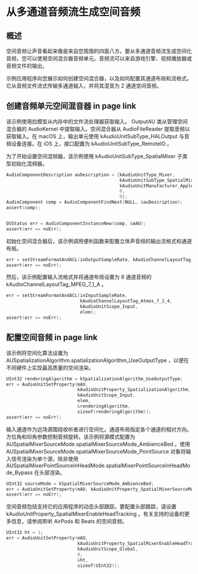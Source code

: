 # 从多通道音频流生成空间音频

<ToBePolishedAfterTranslation />

<OriginalSource
  title="Generating spatial audio from a multichannel audio stream"
  url="https://developer.apple.com/documentation/audiotoolbox/generating_spatial_audio_from_a_multichannel_audio_stream"
  summary="使用空间混合器音频单元将 8 通道音频转换为 2 通道空间音频"
/>

## 概述

空间音频让声音看起来像是来自您周围的四面八方。要从多通道音频流生成空间化音频，您可以使用空间混合器音频单元。音频流可以来自游戏引擎、视频播放器或音频文件的输出。

示例应用程序向您展示如何创建空间混合器，以及如何配置其通道布局和流格式。它从音频文件流式传输多通道输入，并将其混音为 2 通道空间音频。

## 创建音频单元空间混音器 in page link

该示例使用拉模型从内存中的文件流处理器获取输入。 OutputAU 类从管理空间混合器的 AudioKernel 中提取输入。空间混合器从 AudioFileReader 提取音频以获取输入。在 macOS 上，输出单元使用 kAudioUnitSubType_HALOutput 与音频设备连接。在 iOS 上，接口配置为 kAudioUnitSubType_RemoteIO 。

为了开始设置空间混频器，该示例使用 kAudioUnitSubType_SpatialMixer 子类型初始化混频器。

```swift
AudioComponentDescription auDescription = {kAudioUnitType_Mixer,
                                           kAudioUnitSubType_SpatialMixer,
                                           kAudioUnitManufacturer_Apple,
                                           0,
                                           0};
AudioComponent comp = AudioComponentFindNext(NULL, &auDescription);
assert(comp);


OSStatus err = AudioComponentInstanceNew(comp, &mAU);
assert(err == noErr);
```

初始化空间混合器后，该示例调用便利函数来配置立体声音频的输出流格式和通道布局。

```swift
err = setStreamFormatAndACL(inOutputSampleRate, kAudioChannelLayoutTag_Stereo, kAudioUnitScope_Output, 0);
assert(err == noErr);
```

然后，该示例配置输入流格式并将通道布局设置为 8 通道音频的 kAudioChannelLayoutTag_MPEG_7_1_A 。

```swift
err = setStreamFormatAndACL(inInputSampleRate,
                            kAudioChannelLayoutTag_Atmos_7_1_4,
                            kAudioUnitScope_Input,
                            elem);
assert(err == noErr);
```

## 配置空间音频 in page link

该示例将空间化算法设置为 AUSpatializationAlgorithm.spatializationAlgorithm_UseOutputType ，以便在不同硬件上实现最高质量的空间渲染。

```swift
UInt32 renderingAlgorithm = kSpatializationAlgorithm_UseOutputType;
err = AudioUnitSetProperty(mAU,
                           kAudioUnitProperty_SpatializationAlgorithm,
                           kAudioUnitScope_Input,
                           elem,
                           &renderingAlgorithm,
                           sizeof(renderingAlgorithm));
assert(err == noErr);
```

输入通道作为远场源围绕收听者进行空间化。通道布局指定各个通道的相对方向。方位角和仰角参数控制音频旋转。该示例将源模式配置为 AUSpatialMixerSourceMode.spatialMixerSourceMode_AmbienceBed 。使用 AUSpatialMixerSourceMode.spatialMixerSourceMode_PointSource 对象将输入信号渲染为单个源，除非使用 AUSpatialMixerPointSourceInHeadMode.spatialMixerPointSourceInHeadMode_Bypass 在头部渲染。

```swift
UInt32 sourceMode = kSpatialMixerSourceMode_AmbienceBed;
err = AudioUnitSetProperty(mAU, kAudioUnitProperty_SpatialMixerSourceMode, kAudioUnitScope_Input, elem, &sourceMode, sizeof(sourceMode));
assert(err == noErr);
```

空间音频包括支持它的应用程序的动态头部跟踪。要配置头部跟踪，请设置 kAudioUnitProperty_SpatialMixerEnableHeadTracking 。有关支持的设备的更多信息，请参阅聆听 AirPods 和 Beats 的空间音频。

```swift
UInt32 ht = 1;
err = AudioUnitSetProperty(mAU,
                           kAudioUnitProperty_SpatialMixerEnableHeadTracking,
                           kAudioUnitScope_Global,
                           0,
                           &ht,
                           sizeof(UInt32));
```
